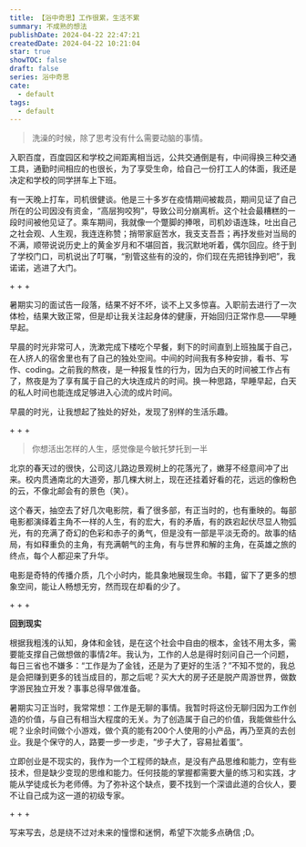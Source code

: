 ```yaml
---
title: 【浴中奇思】工作很累，生活不累
summary: 不成熟的想法
publishDate: 2024-04-22 22:47:21
createdDate: 2024-04-22 10:21:04
star: true
showTOC: false
draft: false
series: 浴中奇思
cate:
  - default
tags:
  - default
---
```


> 洗澡的时候，除了思考没有什么需要动脑的事情。

入职百度，百度园区和学校之间距离相当远，公共交通倒是有，中间得换三种交通工具，通勤时间相应的也很长，为了享受生命，给自己一份打工人的体面，我还是决定和学校的同学拼车上下班。

有一天晚上打车，司机很健谈。他是三十多岁在疫情期间被裁员，期间见证了自己所在的公司因没有资金，“高层狗咬狗”，导致公司分崩离析。这个社会最糟糕的一段时间被他见证了。乘车期间，我就像一个蹩脚的捧哏，司机妙语连珠，吐出自己之社会观、人生观，我连连称赞；捎带家庭苦水，我支支吾吾；再抒发些对当局的不满，顺带说说历史上的黄金岁月和不堪回首，我沉默地听着，偶尔回应。终于到了学校门口，司机说出了叮嘱，“别管这些有的没的，你们现在先把钱挣到吧”，我诺诺，逃进了大门。

<div class="mx-full text-center">+ + +</div>

暑期实习的面试告一段落，结果不好不坏，谈不上又多惊喜。入职前去进行了一次体检，结果大致正常，但是却让我关注起身体的健康，开始回归正常作息——早睡早起。

早晨的时光非常可人，洗漱完成下楼吃个早餐，剩下的时间直到上班独属于自己，在人挤人的宿舍里也有了自己的独处空间。中间的时间我有多种安排，看书、写作、coding。之前我的熬夜，是一种报复性的行为，因为白天的时间被工作占有了，熬夜是为了享有属于自己的大块连成片的时间。换一种思路，早睡早起，白天的私人时间也能连成足够进入心流的成片时间。

早晨的时光，让我想起了独处的好处，发现了别样的生活乐趣。

<div class="mx-full text-center">+ + +</div>

> 你想活出怎样的人生，感觉像是今敏托梦托到一半

北京的春天过的很快，公司这儿路边景观树上的花落光了，嫩芽不经意间冲了出来。校内贯通南北的大道旁，那几棵大树上，现在还挂着好看的花，远远的像粉色的云，不像北邮会有的景色（笑）。

这个春天，抽空去了好几次电影院，看了很多部，有正当时的，也有重映的。每部电影都演绎着主角不一样的人生，有的宏大，有的矛盾，有的跌宕起伏尽显人物弧光，有的充满了奇幻的色彩和赤子的勇气，但是没有一部是平淡无奇的。故事的结局，有如释重负的主角，有充满朝气的主角，有与世界和解的主角，在英雄之旅的终点，每个人都迎来了升华。

电影是奇特的传播介质，几个小时内，能具象地展现生命。书籍，留下了更多的想象空间，能让人畅想无穷，然而现在却看的少了。

<div class="mx-full text-center">+ + +</div>

**回到现实**

根据我粗浅的认知，身体和金钱，是在这个社会中自由的根本，金钱不用太多，需要能支撑自己做想做的事情2年。我认为，工作的人总是得时刻问自己一个问题，每日三省也不嫌多：“工作是为了金钱，还是为了更好的生活？”不知不觉的，我总是会把赚到更多的钱当成目的，那之后呢？买大大的房子还是脱产周游世界，做数字游民独立开发？事事总得早做准备。

暑期实习正当时，我常常想：工作是无聊的事情。我暂时将这份无聊归因为工作创造的价值，与自己有相当大程度的无关。为了创造属于自己的价值，我能做些什么呢？业余时间做个小游戏，做个真的能有200个人使用的小产品，再乃至真的去创业。我是个保守的人，路要一步一步走，“步子大了，容易扯着蛋“。

立即创业是不现实的，我作为一个工程师的缺点，是没有产品思维和能力，空有些技术，但是缺少变现的思维和能力。任何技能的掌握都需要大量的练习和实践，才能从学徒成长为老师傅。为了弥补这个缺点，要不找到一个深谙此道的合伙人，要不让自己成为这一道的初级专家。

<div class="mx-full text-center">+ + +</div>

写来写去，总是绕不过对未来的憧憬和迷惘，希望下次能多点确信 ;D。

